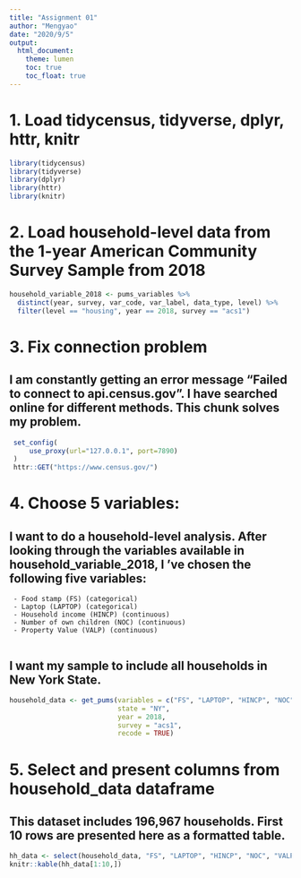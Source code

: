 ```yaml
---
title: "Assignment 01"
author: "Mengyao"
date: "2020/9/5"
output: 
  html_document:
    theme: lumen
    toc: true
    toc_float: true
---
```

# 1. Load tidycensus, tidyverse, dplyr, httr, knitr
```r
library(tidycensus)
library(tidyverse)
library(dplyr)
library(httr)
library(knitr)
```

# 2. Load household-level data from the 1-year American Community Survey Sample from 2018
```r
household_variable_2018 <- pums_variables %>%
  distinct(year, survey, var_code, var_label, data_type, level) %>%
  filter(level == "housing", year == 2018, survey == "acs1")
```

# 3. Fix connection problem
## I am constantly getting an error message "Failed to connect to api.census.gov". I have searched online for different methods. This chunk solves my problem.
```r
 set_config(
     use_proxy(url="127.0.0.1", port=7890)
 )
 httr::GET("https://www.census.gov/")
```

# 4. Choose 5 variables:
## I want to do a household-level analysis. After looking through the variables available in household_variable_2018, I 've chosen the following five variables:

     - Food stamp (FS) (categorical)
     - Laptop (LAPTOP) (categorical)
     - Household income (HINCP) (continuous)
     - Number of own children (NOC) (continuous)
     - Property Value (VALP) (continuous)
     
## I want my sample to include all households in New York State.
```r
household_data <- get_pums(variables = c("FS", "LAPTOP", "HINCP", "NOC", "VALP"),
                           state = "NY",
                           year = 2018,
                           survey = "acs1",
                           recode = TRUE) 
```

# 5. Select and present columns from household_data dataframe
## This dataset includes 196,967 households. First 10 rows are presented here as a formatted table.
```r
hh_data <- select(household_data, "FS", "LAPTOP", "HINCP", "NOC", "VALP")
knitr::kable(hh_data[1:10,])
```

